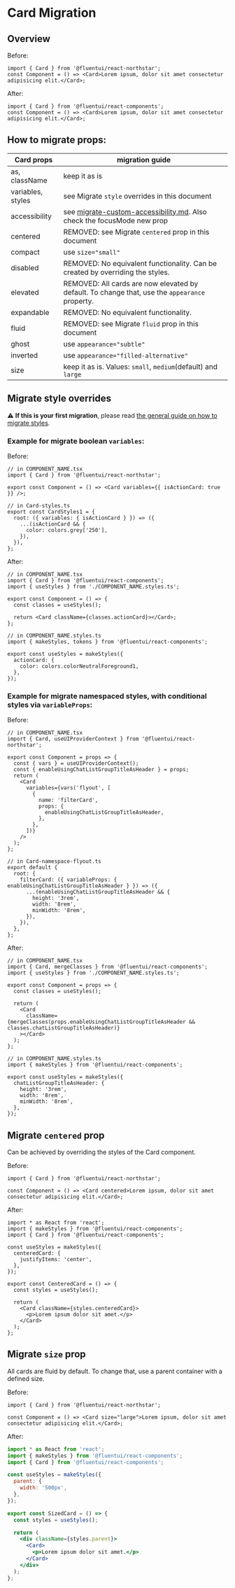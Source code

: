 
<Meta title="Concepts/Migration/from v0/Components/Card Migration/Card" />

# Card Migration

## Overview

Before:

```tsx
import { Card } from '@fluentui/react-northstar';
const Component = () => <Card>Lorem ipsum, dolor sit amet consectetur adipisicing elit.</Card>;
```

After:

```tsx
import { Card } from '@fluentui/react-components';
const Component = () => <Card>Lorem ipsum, dolor sit amet consectetur adipisicing elit.</Card>;
```

## How to migrate props:

| Card props        | migration guide                                                                                                                             |
| ----------------- | ------------------------------------------------------------------------------------------------------------------------------------------- |
| as, className     | keep it as is                                                                                                                               |
| variables, styles | see Migrate `style` overrides in this document                                                                                              |
| accessibility     | see [migrate-custom-accessibility.md](?path=/docs/concepts-migration-from-v0-custom-accessibility--page). Also check the focusMode new prop |
| centered          | REMOVED: see Migrate `centered` prop in this document                                                                                       |
| compact           | use `size="small"`                                                                                                                          |
| disabled          | REMOVED: No equivalent functionality. Can be created by overriding the styles.                                                              |
| elevated          | REMOVED: All cards are now elevated by default. To change that, use the `appearance` property.                                              |
| expandable        | REMOVED: No equivalent functionality.                                                                                                       |
| fluid             | REMOVED: see Migrate `fluid` prop in this document                                                                                          |
| ghost             | use `appearance="subtle"`                                                                                                                   |
| inverted          | use `appearance="filled-alternative"`                                                                                                       |
| size              | keep it as is. Values: `small`, `medium`(default) and `large`                                                                               |

## Migrate style overrides

⚠️ **If this is your first migration**, please read [the general guide on how to migrate styles](?path=/docs/concepts-migration-from-v0-custom-style-overrides--page).

### Example for migrate boolean `variables`:

Before:

```tsx
// in COMPONENT_NAME.tsx
import { Card } from '@fluentui/react-northstar';

export const Component = () => <Card variables={{ isActionCard: true }} />;

// in Card-styles.ts
export const CardStyles1 = {
  root: ({ variables: { isActionCard } }) => ({
    ...(isActionCard && {
      color: colors.grey['250'],
    }),
  }),
};
```

After:

```tsx
// in COMPONENT_NAME.tsx
import { Card } from '@fluentui/react-components';
import { useStyles } from './COMPONENT_NAME.styles.ts';

export const Component = () => {
  const classes = useStyles();

  return <Card className={classes.actionCard}></Card>;
};

// in COMPONENT_NAME.styles.ts
import { makeStyles, tokens } from '@fluentui/react-components';

export const useStyles = makeStyles({
  actionCard: {
    color: colors.colorNeutralForeground1,
  },
});
```

### Example for migrate namespaced styles, with conditional styles via `variableProps`:

Before:

```tsx
// in COMPONENT_NAME.tsx
import { Card, useUIProviderContext } from '@fluentui/react-northstar';

export const Component = props => {
  const { vars } = useUIProviderContext();
  const { enableUsingChatListGroupTitleAsHeader } = props;
  return (
    <Card
      variables={vars('flyout', [
        {
          name: 'filterCard',
          props: {
            enableUsingChatListGroupTitleAsHeader,
          },
        },
      ])}
    />
  );
};

// in Card-namespace-flyout.ts
export default {
  root: {
    filterCard: ({ variableProps: { enableUsingChatListGroupTitleAsHeader } }) => ({
      ...(enableUsingChatListGroupTitleAsHeader && {
        height: '3rem',
        width: '8rem',
        minWidth: '8rem',
      }),
    }),
  },
};
```

After:

```tsx
// in COMPONENT_NAME.tsx
import { Card, mergeClasses } from '@fluentui/react-components';
import { useStyles } from './COMPONENT_NAME.styles.ts';

export const Component = props => {
  const classes = useStyles();

  return (
    <Card
      className={mergeClasses(props.enableUsingChatListGroupTitleAsHeader && classes.chatListGroupTitleAsHeader)}
    ></Card>
  );
};

// in COMPONENT_NAME.styles.ts
import { makeStyles } from '@fluentui/react-components';

export const useStyles = makeStyles({
  chatListGroupTitleAsHeader: {
    height: '3rem',
    width: '8rem',
    minWidth: '8rem',
  },
});
```

## Migrate `centered` prop

Can be achieved by overriding the styles of the Card component.

Before:

```tsx
import { Card } from '@fluentui/react-northstar';

const Component = () => <Card centered>Lorem ipsum, dolor sit amet consectetur adipisicing elit.</Card>;
```

After:

```tsx
import * as React from 'react';
import { makeStyles } from '@fluentui/react-components';
import { Card } from '@fluentui/react-components';

const useStyles = makeStyles({
  centeredCard: {
    justifyItems: 'center',
  },
});

export const CenteredCard = () => {
  const styles = useStyles();

  return (
    <Card className={styles.centeredCard}>
      <p>Lorem ipsum dolor sit amet.</p>
    </Card>
  );
};
```

## Migrate `size` prop

All cards are fluid by default. To change that, use a parent container with a defined size.

Before:

```tsx
import { Card } from '@fluentui/react-northstar';

const Component = () => <Card size="large">Lorem ipsum, dolor sit amet consectetur adipisicing elit.</Card>;
```

After:

```jsx
import * as React from 'react';
import { makeStyles } from '@fluentui/react-components';
import { Card } from '@fluentui/react-components';

const useStyles = makeStyles({
  parent: {
    width: '500px',
  },
});

export const SizedCard = () => {
  const styles = useStyles();

  return (
    <div className={styles.parent}>
      <Card>
        <p>Lorem ipsum dolor sit amet.</p>
      </Card>
    </div>
  );
};
```
